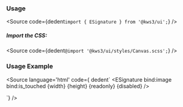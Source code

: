 
<Version />
<Description
  markdown={dedent`
# ESignature
## ESignature component for taking user pen input.
`}
/>

<Meta of={Stories} />
<Canvas of={Stories.Main} />
<Controls />

### Usage

<Source
  code={dedent`import { ESignature } from '@kws3/ui';`}
/>

##### Import the CSS:

<Source
  code={dedent`@import '@kws3/ui/styles/Canvas.scss';`}
/>

### Usage Example
<Source
  language='html'
  code={ dedent`
    <ESignature
      bind:image
      bind:is_touched
      {width}
      {height}
      {readonly}
      {disabled}
    />
    
  <script>
      height = "170px",
      background_image = "",
      readonly = false,
      disabled = false,
      image = "",
      is_touched = false;
    
  </script>
  `}
/>
